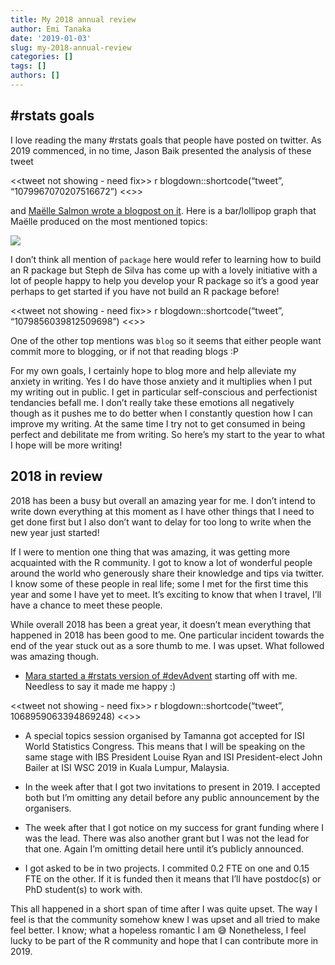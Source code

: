 ```yaml
---
title: My 2018 annual review
author: Emi Tanaka
date: '2019-01-03'
slug: my-2018-annual-review
categories: []
tags: []
authors: []
---
```



## #rstats goals

I love reading the many #rstats goals that people have posted on twitter. As 2019 commenced, in no time, Jason Baik presented the analysis of these tweet 

<<tweet not showing - need fix>>
r blogdown::shortcode("tweet", "1079967070207516672")
<<>>


and [Maëlle Salmon wrote a blogpost on it](https://masalmon.eu/2019/01/01/r-goals/). Here is a bar/lollipop graph that Maëlle produced on the most mentioned topics:

![](https://masalmon.eu/figure/source/2019-01-01-r-goals/lollipop.png)

I don't think all mention of `package` here would refer to learning how to build an R package but Steph de Silva has come up with a lovely initiative with a lot of people happy to help you develop your R package so it's a good year perhaps to get started if you have not build an R package before!

<<tweet not showing - need fix>>
r blogdown::shortcode("tweet", "1079856039812509698")
<<>>

One of the other top mentions was `blog` so it seems that either people want commit more to blogging, or if not that reading blogs :P

For my own goals, I certainly hope to blog more and help alleviate my anxiety in writing. Yes I do have those anxiety and it multiplies when I put my writing out in public. I get in particular self-conscious and perfectionist tendancies befall me. I don't really take these emotions all negatively though as it pushes me to do better when I constantly question how I can improve my writing. At the same time I try not to get consumed in being perfect and debilitate me from writing. So here's my start to the year to what I hope will be more writing!    


## 2018 in review

2018 has been a busy but overall an amazing year for me. I don't intend to write down everything at this moment as I have other things that I need to get done first but I also don't want to delay for too long to write when the new year just started!

If I were to mention one thing that was amazing, it was getting more acquainted with the R community. I got to know a lot of wonderful people around the world who generously share their knowledge and tips via twitter. I know some of these people in real life; some I met for the first time this year and some I have yet to meet. It's exciting to know that when I travel, I'll have a chance to meet these people. 

While overall 2018 has been a great year, it doesn't mean everything that happened in 2018 has been good to me. One particular incident towards the end of the year stuck out as a sore thumb to me. I was upset. What followed was amazing though. 

* [Mara started a #rstats version of #devAdvent](https://twitter.com/i/moments/1069591090674786305) starting off with me. Needless to say it made me happy :)


<<tweet not showing - need fix>>
r blogdown::shortcode("tweet", 1068959063394869248)
<<>>

* A special topics session organised by Tamanna got accepted for ISI World Statistics Congress. This means that I will be speaking on the same stage with IBS President Louise Ryan and ISI President-elect John Bailer at ISI WSC 2019 in Kuala Lumpur, Malaysia. 

* In the week after that I got two invitations to present in 2019. I accepted both but I'm omitting any detail before any public announcement by the organisers. 

* The week after that I got notice on my success for grant funding where I was the lead. There was also another grant but I was not the lead for that one. Again I'm omitting detail here until it's publicly announced. 

* I got asked to be in two projects. I commited 0.2 FTE on one and 0.15 FTE on the other. If it is funded then it means that I'll have postdoc(s) or PhD student(s) to work with. 

This all happened in a short span of time after I was quite upset. The way I feel is that the community somehow knew I was upset and all tried to make feel better. I know; what a hopeless romantic I am 😅
 Nonetheless, I feel lucky to be part of the R community and hope that I can contribute more in 2019.